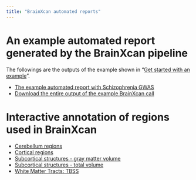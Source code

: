 ```yaml
---
title: "BrainXcan automated reports"
---
```


# An example automated report generated by the BrainXcan pipeline 

The followings are the outputs of the example shown in "[Get started with an example](example.html)".

* [The example automated report with Schizophrenia GWAS](../external_resources/example_run/brainxcan_test/SCZ.report.html)
* [Download the entire output of the example BrainXcan call](../external_resources/example_run/brainxcan_test.zip)


# Interactive annotation of regions used in BrainXcan

- [Cerebellum regions](../external_resources/pages/label_Cerebellum.html)
- [Cortical regions](../external_resources/pages/label_Cortical.html)
- [Subcortical structures - gray matter volume](../external_resources/pages/label_Subcortical-GMvol.html)
- [Subcortical structures - total volume](../external_resources/pages/label_Subcortical-vol.html)
- [White Matter Tracts: TBSS](../external_resources/pages/label_TBSS.html)
